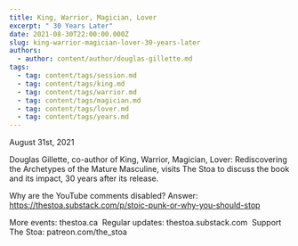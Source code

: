 ```yaml
---
title: King, Warrior, Magician, Lover
excerpt: " 30 Years Later"
date: 2021-08-30T22:00:00.000Z
slug: king-warrior-magician-lover-30-years-later
authors:
  - author: content/author/douglas-gillette.md
tags:
  - tag: content/tags/session.md
  - tag: content/tags/king.md
  - tag: content/tags/warrior.md
  - tag: content/tags/magician.md
  - tag: content/tags/lover.md
  - tag: content/tags/years.md
---
```


August 31st, 2021

Douglas Gillette, co-author of King, Warrior, Magician, Lover: Rediscovering the Archetypes of the Mature Masculine, visits The Stoa to discuss the book and its impact, 30 years after its release.

Why are the YouTube comments disabled? Answer: https://thestoa.substack.com/p/stoic-punk-or-why-you-should-stop

More events: thestoa.ca 
Regular updates: thestoa.substack.com 
Support The Stoa: patreon.com/the_stoa
